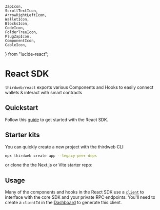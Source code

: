 	ZapIcon,
	ScrollTextIcon,
	ArrowRightLeftIcon,
	WalletIcon,
	BlocksIcon,
	CodeIcon,
	FolderTreeIcon,
	PlugZapIcon,
	ComponentIcon,
	CableIcon,
} from "lucide-react";

# React SDK

`thirdweb/react` exports various Components and Hooks to easily connect wallets & interact with smart contracts

## Quickstart

Follow this [guide](/typescript/v5/react/getting-started) to get started with the React SDK.
<Stack>
<ArticleIconCard
	title="Getting started"
	icon={ZapIcon}
	href="/typescript/v5/react/getting-started"
	description="Get started with the React SDK"
/>
</Stack>

## Starter kits

You can quickly create a new project with the thirdweb CLI

```bash
npx thirdweb create app --legacy-peer-deps
```

or clone the the Next.js or Vite starter repo:

<Stack>
<GithubTemplateCard
	title="Next.js + thirdweb starter repo"
	descrption="A starter template for using the thirdweb package in a Next.js app"
	href="https://github.com/thirdweb-dev/next-starter"
/>

<GithubTemplateCard
	title="Vite + thirdweb starter repo"
	descrption="A starter template for using the thirdweb package in a Vite app"
	href="https://github.com/thirdweb-dev/vite-starter"
/>
</Stack>

## Usage

Many of the components and hooks in the React SDK use a [`client`](/typescript/v5/core/client) to interface with the core SDK and your private RPC endpoints. You'll need to create a `clientId` in the [Dashboard](https://thirdweb.com/create-api-key) to generate this client.

<Stack>

<ArticleIconCard
	title="TypeScript"
	icon={TypeScriptIcon}
	href="/typescript/v5/client"
	description="Follow the TypeScript docs for functions and types"
/>

<ArticleIconCard
	title="ThirdwebProvider"
	icon={FolderTreeIcon}
	href="/typescript/v5/react/ThirdwebProvider"
	description="Setup the ThirdwebProvider"
/>

<ArticleIconCard
	title="Connecting Wallets"
	icon={PlugZapIcon}
	href="/typescript/v5/react/connecting-wallets"
	description="Connect wallets using ConnectButton, ConnectEmbed or useConnect hook"
/>

<ArticleIconCard
	title="Supported Wallets"
	icon={WalletIcon}
	href="/typescript/v5/supported-wallets"
	description="See all 350+ wallets supported by the Connect SDK"
/>

<ArticleIconCard
	title="UI Components"
	icon={ComponentIcon}
	href="/typescript/v5/react/components"
	description="UI components for wallet connection and transactions"
/>

<ArticleIconCard
	title="Hooks"
	icon={CableIcon}
	href="/references/typescript/v5/hooks"
	description="Hooks for wallet connection and transactions"
/>

</Stack>
